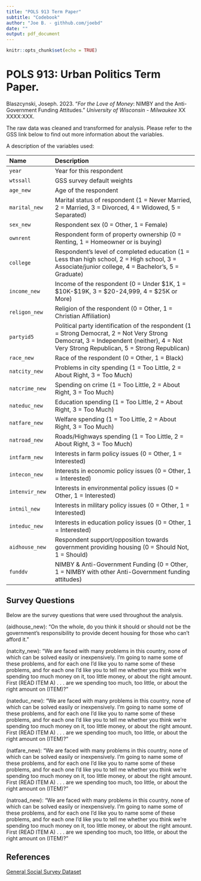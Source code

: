 ```yaml
---
title: "POLS 913 Term Paper"
subtitle: "Codebook" 
author: "Joe B. - githhub.com/joebd"
date: ""
output: pdf_document
---
```


```r
knitr::opts_chunk$set(echo = TRUE)
```

# POLS 913: Urban Politics Term Paper. 

Blaszcynski, Joseph. 2023. "*For the Love of Money*: NIMBY and the Anti-Government Funding Attitudes." 
_University of Wisconsin - Milwaukee_ XX XXXX:XXX.  

The raw data was cleaned and transformed for analysis. Please refer to the GSS link 
below to find out more information about the variables.   

A description of the variables used:

--------------------------------------------------------------------------------
Name                Description
------------------- ------------------------------------------------------------
`year`                 Year for this respondent

`wtssall`              GSS survey default weights 

`age_new`              Age of the respondent 

`marital_new`          Marital status of respondent (1 = Never Married, 2 = Married, 3 = Divorced, 4 = Widowed, 5 = Separated)          

`sex_new`              Respondent sex (0 = Other, 1 = Female)

`ownrent`              Respondent form of property ownership (0 = Renting, 1 = Homeowner or is buying)

`college`              Respondent's level of completed education (1 = Less than high school, 2 = High school, 3 = Associate/junior college, 4 = Bachelor's, 5 = Graduate)

`income_new`           Income of the respondent (0 = Under \$1K, 1 = \$10K-\$19K, 3 = \$20-24,999, 4 = \$25K or More)

`religon_new`          Religion of the respondent (0 = Other, 1 = Christian Affiliation)

`partyid5`             Political party identification of the respondent (1 = Strong Democrat, 2 = Not Very Strong Democrat, 3 = Independent (neither), 4 = Not Very Strong Republican, 5 = Strong Republican)

`race_new`             Race of the respondent (0 = Other, 1 = Black) 

`natcity_new`          Problems in city spending (1 = Too Little, 2 = About Right, 3 = Too Much)

`natcrime_new`         Spending on crime (1 = Too Little, 2 = About Right, 3 = Too Much)

`nateduc_new`          Education spending (1 = Too Little, 2 = About Right, 3 = Too Much)

`natfare_new`          Welfare spending (1 = Too Little, 2 = About Right, 3 = Too Much)

`natroad_new`          Roads/Highways spending (1 = Too Little, 2 = About Right, 3 = Too Much)

`intfarm_new`          Interests in farm policy issues (0 = Other, 1 = Interested)

`intecon_new`          Interests in economic policy issues (0 = Other, 1 = Interested)

`intenvir_new`         Interests in environmental policy issues (0 = Other, 1 = Interested)

`intmil_new`           Interests in military policy issues (0 = Other, 1 = Interested)
  
`inteduc_new`          Interests in education policy issues (0 = Other, 1 = Interested)

`aidhouse_new`         Respondent support/opposition towards government providing housing (0 = Should Not, 1 = Should)      

`funddv`               NIMBY & Anti-Government Funding (0 = Other, 1 = NIMBY with other Anti-Government funding attitudes)

--------------------------------------------------------------------------------

## Survey Questions 

Below are the survey questions that were used throughout the analysis. 

\underline{Affordable Housing} (aidhouse_new): "On the whole, do you think it should or should not be the government's responsibility to provide decent housing for those who can't afford it." 

\underline{Solving Problems of Big Cities} (natcity_new): "We are faced with many problems in this country, none of which can be solved easily or inexpensively. I'm going to name some of these problems, and for each one I'd like you to name some of these problems, and for each one I'd like you to tell me whether you think we're spending too much money on it, too little money, or about the right amount. First (READ ITEM A) . . . are we spending too much, too little, or about the right amount on (ITEM)?" 

\underline{Improving Nations Education System} (nateduc_new): "We are faced with many problems in this country, none of which can be solved easily or inexpensively. I'm going to name some of these problems, and for each one I'd like you to name some of these problems, and for each one I'd like you to tell me whether you think we're spending too much money on it, too little money, or about the right amount. First (READ ITEM A) . . . are we spending too much, too little, or about the right amount on (ITEM)?" 

\underline{Welfare} (natfare_new): "We are faced with many problems in this country, none of which can be solved easily or inexpensively. I'm going to name some of these problems, and for each one I'd like you to name some of these problems, and for each one I'd like you to tell me whether you think we're spending too much money on it, too little money, or about the right amount. First (READ ITEM A) . . . are we spending too much, too little, or about the right amount on (ITEM)?" 

\underline{Highways and Bridges} (natroad_new): "We are faced with many problems in this country, none of which can be solved easily or inexpensively. I'm going to name some of these problems, and for each one I'd like you to name some of these problems, and for each one I'd like you to tell me whether you think we're spending too much money on it, too little money, or about the right amount. First (READ ITEM A) . . . are we spending too much, too little, or about the right amount on (ITEM)?" 


## References 

[General Social Survey Dataset](https://gssdataexplorer.norc.org/home) 



